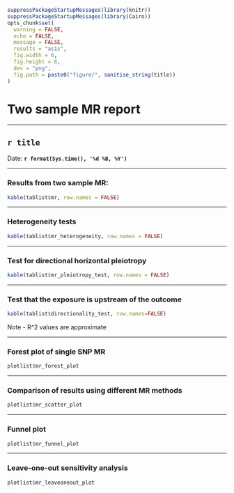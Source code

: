 ```r
suppressPackageStartupMessages(library(knitr))
suppressPackageStartupMessages(library(Cairo))
opts_chunk$set(
  warning = FALSE,
  echo = FALSE,
  message = FALSE,
  results = "asis",
  fig.width = 6,
  fig.height = 6,
  dev = "png",
  fig.path = paste0("figure/", sanitise_string(title))
)
```

# Two sample MR report

---

## `r title`

Date: **`r format(Sys.time(), '%d %B, %Y')`**

---

### Results from two sample MR:

```r
kable(tablist$mr, row.names = FALSE)
```

---

### Heterogeneity tests

```r
kable(tablist$mr_heterogeneity, row.names = FALSE)
```

--- 

### Test for directional horizontal pleiotropy

```r
kable(tablist$mr_pleiotropy_test, row.names = FALSE)
```

--- 

### Test that the exposure is upstream of the outcome

```r
kable(tablist$directionality_test, row.names=FALSE)
```

Note - R^2 values are approximate

---

### Forest plot of single SNP MR

```r
plotlist$mr_forest_plot
```

---

### Comparison of results using different MR methods

```r
plotlist$mr_scatter_plot
```

---

### Funnel plot

```r
plotlist$mr_funnel_plot
```

---

### Leave-one-out sensitivity analysis

```r
plotlist$mr_leaveoneout_plot
```
